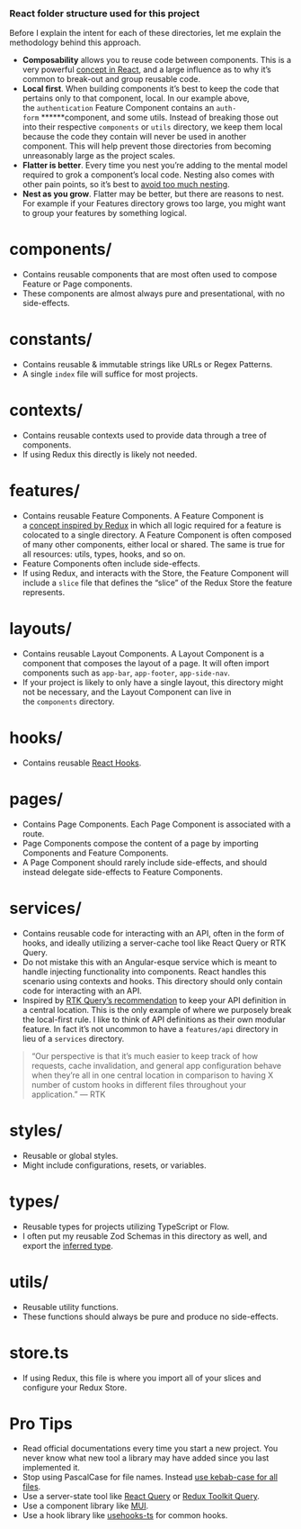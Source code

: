 ### React folder structure used for this project

Before I explain the intent for each of these directories, let me explain the methodology behind this approach.

- **Composability** allows you to reuse code between components. This is a very powerful [concept in React](https://reactjs.org/docs/composition-vs-inheritance.html), and a large influence as to why it’s common to break-out and group reusable code.
- **Local first**. When building components it’s best to keep the code that pertains only to that component, local. In our example above, the `authentication` Feature Component contains an `auth-form` **\*\***component, and some utils. Instead of breaking those out into their respective `components` or `utils` directory, we keep them local because the code they contain will never be used in another component. This will help prevent those directories from becoming unreasonably large as the project scales.
- **Flatter is better**. Every time you nest you’re adding to the mental model required to grok a component’s local code. Nesting also comes with other pain points, so it’s best to [avoid too much nesting](https://reactjs.org/docs/faq-structure.html#avoid-too-much-nesting).
- **Nest as you grow**. Flatter may be better, but there are reasons to nest. For example if your Features directory grows too large, you might want to group your features by something logical.

# **components/**

- Contains reusable components that are most often used to compose Feature or Page components.
- These components are almost always pure and presentational, with no side-effects.

# **constants/**

- Contains reusable & immutable strings like URLs or Regex Patterns.
- A single `index` file will suffice for most projects.

# **contexts/**

- Contains reusable contexts used to provide data through a tree of components.
- If using Redux this directly is likely not needed.

# **features/**

- Contains reusable Feature Components. A Feature Component is a [concept inspired by Redux](https://redux.js.org/style-guide/style-guide#structure-files-as-feature-folders-with-single-file-logic) in which all logic required for a feature is colocated to a single directory. A Feature Component is often composed of many other components, either local or shared. The same is true for all resources: utils, types, hooks, and so on.
- Feature Components often include side-effects.
- If using Redux, and interacts with the Store, the Feature Component will include a `slice` file that defines the “slice” of the Redux Store the feature represents.

# **layouts/**

- Contains reusable Layout Components. A Layout Component is a component that composes the layout of a page. It will often import components such as `app-bar`, `app-footer`, `app-side-nav`.
- If your project is likely to only have a single layout, this directory might not be necessary, and the Layout Component can live in the `components` directory.

# **hooks/**

- Contains reusable [React Hooks](https://reactjs.org/docs/hooks-intro.html).

# **pages/**

- Contains Page Components. Each Page Component is associated with a route.
- Page Components compose the content of a page by importing Components and Feature Components.
- A Page Component should rarely include side-effects, and should instead delegate side-effects to Feature Components.

# **services/**

- Contains reusable code for interacting with an API, often in the form of hooks, and ideally utilizing a server-cache tool like React Query or RTK Query.
- Do not mistake this with an Angular-esque service which is meant to handle injecting functionality into components. React handles this scenario using contexts and hooks. This directory should only contain code for interacting with an API.
- Inspired by [RTK Query’s recommendation](https://redux-toolkit.js.org/tutorials/rtk-query) to keep your API definition in a central location. This is the only example of where we purposely break the local-first rule. I like to think of API definitions as their own modular feature. In fact it’s not uncommon to have a `features/api` directory in lieu of a `services` directory.

> “Our perspective is that it’s much easier to keep track of how requests, cache invalidation, and general app configuration behave when they’re all in one central location in comparison to having X number of custom hooks in different files throughout your application.” — RTK

# **styles/**

- Reusable or global styles.
- Might include configurations, resets, or variables.

# **types/**

- Reusable types for projects utilizing TypeScript or Flow.
- I often put my reusable Zod Schemas in this directory as well, and export the [inferred type](https://github.com/colinhacks/zod#type-inference).

# **utils/**

- Reusable utility functions.
- These functions should always be pure and produce no side-effects.

# **store.ts**

- If using Redux, this file is where you import all of your slices and configure your Redux Store.

# **Pro Tips**

- Read official documentations every time you start a new project. You never know what new tool a library may have added since you last implemented it.
- Stop using PascalCase for file names. Instead [use kebab-case for all files](https://twitter.com/kentcdodds/status/1249870276688371713).
- Use a server-state tool like [React Query](https://react-query.tanstack.com/) or [Redux Toolkit Query](https://redux-toolkit.js.org/rtk-query/overview).
- Use a component library like [MUI](https://mui.com/).
- Use a hook library like [usehooks-ts](https://usehooks-ts.com/) for common hooks.
